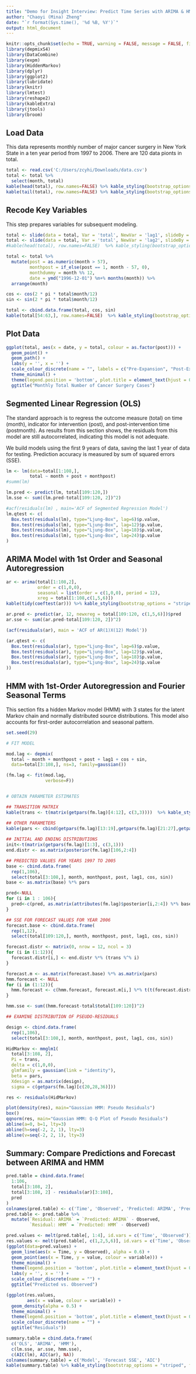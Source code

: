 ```yaml
---
title: "Demo for Insight Interview: Predict Time Series with ARIMA & HMM"
author: "Chaoyi (Mina) Zheng"
date: "`r format(Sys.time(), '%d %B, %Y')`"
output: html_document
---
```


```r
knitr::opts_chunk$set(echo = TRUE, warning = FALSE, message = FALSE, fig.align="center")
library(depmixS4)
library(DataCombine)
library(expm)
library(HiddenMarkov)
library(dplyr)
library(ggplot2)
library(lubridate)
library(knitr)
library(lmtest)
library(reshape2)
library(kableExtra)
library(jtools)
library(broom)
```

## Load Data

This data represents monthly number of major cancer surgery in New York State in a ten year period from 1997 to 2006. There are 120 data pionts in total.

```r
total <- read.csv('C:/Users/zcyhi/Downloads/data.csv')
total <- total %>%
  select(month, total)
kable(head(total), row.names=FALSE) %>% kable_styling(bootstrap_options = "striped", full_width = F)
kable(tail(total), row.names=FALSE) %>% kable_styling(bootstrap_options = "striped", full_width = F)
```

## Recode Key Variables

This step prepares variables for subsequent modeling.

```r
total <- slide(data = total, Var = 'total', NewVar = 'lag1', slideBy = -1)
total <- slide(data = total, Var = 'total', NewVar = 'lag2', slideBy = -2)
#kable(head(total), row.names=FALSE)  %>% kable_styling(bootstrap_options = "striped", full_width = F)

total <- total %>%
  mutate(post = as.numeric(month > 57),
         monthpost = if_else(post == 1, month - 57, 0),
         monthdummy = month %% 12,
         date = ymd("1996-12-01") %m+% months(month)) %>%
  arrange(month)

cos <- cos(2 * pi * total$month/12)
sin <- sin(2 * pi * total$month/12)

total <- cbind.data.frame(total, cos, sin)
kable(total[54:63,], row.names=FALSE)  %>% kable_styling(bootstrap_options = "striped", full_width = F)
```

\n
## Plot Data

```r
ggplot(total, aes(x = date, y = total, colour = as.factor(post))) +
  geom_point() +
  geom_path() +
  labs(y = '', x = '') +
  scale_colour_discrete(name = "", labels = c("Pre-Expansion", "Post-Expansion")) +
  theme_minimal() +
  theme(legend.position = 'bottom', plot.title = element_text(hjust = 0.5)) +
  ggtitle("Monthly Total Number of Cancer Surgery Cases")
```

\n
## Segmented Linear Regression (OLS)

The standard approach is to regress the outcome measure (total) on time (month), indicator for intervention (post), and post-intervention time (postmonth). As results from this section shows, the residuals from this model are still autocorrelated, indicating this model is not adequate.

We build models using the first 9 years of data, saving the last 1 year of data for testing. Prediction accuracy is measured by sum of squared errors (SSE).

```r
lm <- lm(data=total[1:108,],
         total ~ month + post + monthpost)
#summ(lm)

lm.pred <- predict(lm, total[109:120,])
lm.sse <- sum((lm.pred-total[109:120, 2])^2)

#acf(residuals(lm) , main='ACF of Segmented Regression Model')
lm.qtest <- c(
  Box.test(residuals(lm), type="Ljung-Box", lag=6)$p.value,
  Box.test(residuals(lm), type="Ljung-Box", lag=12)$p.value,
  Box.test(residuals(lm), type="Ljung-Box", lag=18)$p.value,
  Box.test(residuals(lm), type="Ljung-Box", lag=24)$p.value
)
```

\n
## ARIMA Model with 1st Order and Seasonal Autoregression

```r
ar <- arima(total[1:108,2],
            order = c(1,0,0),
            seasonal = list(order = c(1,0,0), period = 12),
            xreg = total[1:108,c(1,5,6)])
kable(tidy(coeftest(ar))) %>% kable_styling(bootstrap_options = "striped", full_width = F)

ar.pred <- predict(ar, 12, newxreg = total[109:120, c(1,5,6)])$pred
ar.sse <- sum((ar.pred-total[109:120, 2])^2)

(acf(residuals(ar), main = 'ACF of AR(1)X(12) Model'))

(ar.qtest <- c(
  Box.test(residuals(ar), type="Ljung-Box", lag=6)$p.value,
  Box.test(residuals(ar), type="Ljung-Box", lag=12)$p.value,
  Box.test(residuals(ar), type="Ljung-Box", lag=18)$p.value,
  Box.test(residuals(ar), type="Ljung-Box", lag=24)$p.value
))
```

\n
## HMM with 1st-Order Autoregression and Fourier Seasonal Terms

This section fits a hidden Markov model (HMM) with 3 states for the latent Markov chain and normally distributed source distributions. This model also accounts for first-order autocorrelation and seasonal pattern.

```r
set.seed(29)

# FIT MODEL

mod.lag <- depmix(
  total ~ month + monthpost + post + lag1 + cos + sin,
  data=total[3:108,], ns=3, family=gaussian())

(fm.lag <- fit(mod.lag, 
               verbose=F))


# OBTAIN PARAMETER ESTIMATES

## TRANSITION MATRIX
kable(trans <- t(matrix(getpars(fm.lag)[4:12], c(3,3))))  %>% kable_styling(bootstrap_options = "striped", full_width = F)

## OTHER PARAMETERS
kable(pars <- cbind(getpars(fm.lag)[13:19],getpars(fm.lag)[21:27],getpars(fm.lag)[29:35]))  %>% kable_styling(bootstrap_options = "striped", full_width = F)
 
## INITIAL AND ENDING DISTRIBUTIONS
init<-t(matrix(getpars(fm.lag)[1:3], c(3,1)))
end.distr <- as.matrix(posterior(fm.lag)[106,2:4])

## PREDICTED VALUES FOR YEARS 1997 TO 2005
base <- cbind.data.frame(
  rep(1,106),
  select(total[3:108,], month, monthpost, post, lag1, cos, sin))
base <- as.matrix(base) %*% pars

pred<-NULL
for (i in 1 : 106){
  pred<-c(pred, as.matrix(attributes(fm.lag)$posterior[i,2:4]) %*% base[i,])
}

## SSE FOR FORECAST VALUES FOR YEAR 2006
forecast.base <- cbind.data.frame(
  rep(1,12),
  select(total[109:120,], month, monthpost, post, lag1, cos, sin))

forecast.distr <- matrix(0, nrow = 12, ncol = 3)
for (i in (1:12)){
  forecast.distr[i,] <- end.distr %*% (trans %^% i)
}

forecast.m <- as.matrix(forecast.base) %*% as.matrix(pars)
hmm.forecast <- NULL
for (i in (1:12)){
  hmm.forecast <- c(hmm.forecast, forecast.m[i,] %*% t(t(forecast.distr[i,])))
}

hmm.sse <- sum((hmm.forecast-total$total[109:120])^2)

## EXAMINE DISTRIBUTION OF PSEUDO-RESIDUALS

design <- cbind.data.frame(
  rep(1,106),
  select(total[3:108,], month, monthpost, post, lag1, cos, sin))

HidMarkov <- mmglm1(
  total[3:108, 2],
  Pi = trans,
  delta = c(1,0,0),
  glmfamily = gaussian(link = "identity"),
  beta = pars,
  Xdesign = as.matrix(design),
  sigma = c(getpars(fm.lag)[c(20,28,36)]))

res <- residuals(HidMarkov)

plot(density(res), main="Gaussian HMM: Pseudo Residuals")
box()
qqnorm(res, main="Gaussian HMM: Q-Q Plot of Pseudo Residuals")
abline(a=0, b=1, lty=3)
abline(h=seq(-2, 2, 1), lty=3)
abline(v=seq(-2, 2, 1), lty=3)

```

\n
## Summary: Compare Predictions and Forecast between ARIMA and HMM

```r

pred.table = cbind.data.frame(
  1:106,
  total[3:108, 2],
  total[3:108, 2] - residuals(ar)[3:108],
  pred
)
colnames(pred.table) <- c('Time', 'Observed', 'Predicted: ARIMA', 'Predicted: HMM')
pred.table <- pred.table %>%
  mutate(`Residual: ARIMA` = `Predicted: ARIMA` - Observed,
         `Residual: HMM` = `Predicted: HMM` - Observed)

pred.values <- melt(pred.table[, 1:4], id.vars = c('Time', 'Observed'))
res.values <- melt(pred.table[, c(1,2,5,6)], id.vars = c('Time', 'Observed'))
(ggplot(data=pred.values) +
  geom_line(aes(x = Time, y = Observed), alpha = 0.6) +
  geom_point(aes(x = Time, y = value, colour = variable))) +
  theme_minimal() +
  theme(legend.position = 'bottom', plot.title = element_text(hjust = 0.5)) +
  labs(y = '', x = '') +
  scale_colour_discrete(name = "") +
  ggtitle("Predicted vs. Observed")

(ggplot(res.values,
        aes(x = value, colour = variable)) +
  geom_density(alpha = 0.5) +
  theme_minimal() +
  theme(legend.position = 'bottom', plot.title = element_text(hjust = 0.5)) +
  scale_colour_discrete(name = "") +
  ggtitle("Residuals"))

summary.table = cbind.data.frame(
  c('OLS', 'ARIMA', 'HMM'),
  c(lm.sse, ar.sse, hmm.sse),
  c(AIC(lm), AIC(ar), NA))
colnames(summary.table) = c('Model', 'Forecast SSE', 'AIC')
kable(summary.table) %>% kable_styling(bootstrap_options = "striped", full_width = F)

```
